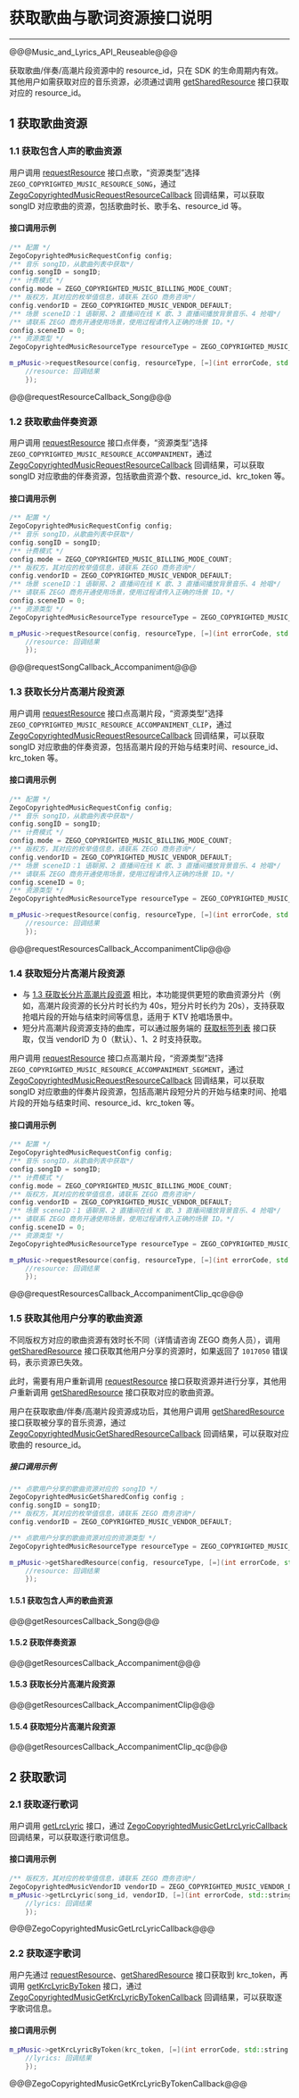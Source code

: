 # 获取歌曲与歌词资源接口说明

- - -

@@@Music_and_Lyrics_API_Reuseable@@@

<Warning title="Warning">

获取歌曲/伴奏/高潮片段资源中的 resource_id，只在 SDK 的生命周期内有效。其他用户如需获取对应的音乐资源，必须通过调用 [getSharedResource](/article/api?doc=Express_Video_SDK_API~cpp_windows~class~IZegoCopyrightedMusic#get-shared-resource) 接口获取对应的 resource_id。
</Warning>

## 1 获取歌曲资源

### 1.1 获取包含人声的歌曲资源

用户调用 [requestResource](/article/api?doc=Express_Video_SDK_API~cpp_windows~class~IZegoCopyrightedMusic#request-resource) 接口点歌，“资源类型”选择 `ZEGO_COPYRIGHTED_MUSIC_RESOURCE_SONG`，通过 [ZegoCopyrightedMusicRequestResourceCallback](/article/api?doc=Express_Video_SDK_API~cpp_windows~interface~ZegoExpressDefines#zego-copyrighted-music-request-resource-callback) 回调结果，可以获取 songID 对应歌曲的资源，包括歌曲时长、歌手名、resource_id 等。


#### 接口调用示例

```cpp
/** 配置 */
ZegoCopyrightedMusicRequestConfig config;
/** 音乐 songID，从歌曲列表中获取*/
config.songID = songID;
/** 计费模式 */
config.mode = ZEGO_COPYRIGHTED_MUSIC_BILLING_MODE_COUNT;
/** 版权方，其对应的枚举值信息，请联系 ZEGO 商务咨询*/
config.vendorID = ZEGO_COPYRIGHTED_MUSIC_VENDOR_DEFAULT;
/** 场景 sceneID：1 语聊房、2 直播间在线 K 歌、3 直播间播放背景音乐、4 抢唱*/
/** 请联系 ZEGO 商务开通使用场景，使用过程请传入正确的场景 ID。*/
config.sceneID = 0;
/** 资源类型 */
ZegoCopyrightedMusicResourceType resourceType = ZEGO_COPYRIGHTED_MUSIC_RESOURCE_SONG;

m_pMusic->requestResource(config, resourceType, [=](int errorCode, std::string resource) {
    //resource: 回调结果
    });
```

@@@requestResourceCallback_Song@@@

### 1.2 获取歌曲伴奏资源

用户调用 [requestResource](/article/api?doc=Express_Video_SDK_API~cpp_windows~class~IZegoCopyrightedMusic#request-resource) 接口点伴奏，“资源类型”选择 `ZEGO_COPYRIGHTED_MUSIC_RESOURCE_ACCOMPANIMENT`，通过 [ZegoCopyrightedMusicRequestResourceCallback](/article/api?doc=Express_Video_SDK_API~cpp_windows~interface~ZegoExpressDefines#zego-copyrighted-music-request-resource-callback) 回调结果，可以获取 songID 对应歌曲的伴奏资源，包括歌曲资源个数、resource_id、krc_token 等。

#### 接口调用示例

```cpp
/** 配置 */
ZegoCopyrightedMusicRequestConfig config;
/** 音乐 songID，从歌曲列表中获取*/
config.songID = songID;
/** 计费模式 */
config.mode = ZEGO_COPYRIGHTED_MUSIC_BILLING_MODE_COUNT;
/** 版权方，其对应的枚举值信息，请联系 ZEGO 商务咨询*/
config.vendorID = ZEGO_COPYRIGHTED_MUSIC_VENDOR_DEFAULT;
/** 场景 sceneID：1 语聊房、2 直播间在线 K 歌、3 直播间播放背景音乐、4 抢唱*/
/** 请联系 ZEGO 商务开通使用场景，使用过程请传入正确的场景 ID。*/
config.sceneID = 0;
/** 资源类型 */
ZegoCopyrightedMusicResourceType resourceType = ZEGO_COPYRIGHTED_MUSIC_RESOURCE_ACCOMPANIMENT;

m_pMusic->requestResource(config, resourceType, [=](int errorCode, std::string resource) {
    //resource: 回调结果
    });
```

@@@requestSongCallback_Accompaniment@@@

### 1.3 获取长分片高潮片段资源

用户调用 [requestResource](/article/api?doc=Express_Video_SDK_API~cpp_windows~class~IZegoCopyrightedMusic#request-resource) 接口点高潮片段，“资源类型”选择 `ZEGO_COPYRIGHTED_MUSIC_RESOURCE_ACCOMPANIMENT_CLIP`，通过 [ZegoCopyrightedMusicRequestResourceCallback](/article/api?doc=Express_Video_SDK_API~cpp_windows~interface~ZegoExpressDefines#zego-copyrighted-music-request-resource-callback) 回调结果，可以获取 songID 对应歌曲的伴奏资源，包括高潮片段的开始与结束时间、resource_id、krc_token 等。

#### 接口调用示例

```cpp
/** 配置 */
ZegoCopyrightedMusicRequestConfig config;
/** 音乐 songID，从歌曲列表中获取*/
config.songID = songID;
/** 计费模式 */
config.mode = ZEGO_COPYRIGHTED_MUSIC_BILLING_MODE_COUNT;
/** 版权方，其对应的枚举值信息，请联系 ZEGO 商务咨询*/
config.vendorID = ZEGO_COPYRIGHTED_MUSIC_VENDOR_DEFAULT;
/** 场景 sceneID：1 语聊房、2 直播间在线 K 歌、3 直播间播放背景音乐、4 抢唱*/
/** 请联系 ZEGO 商务开通使用场景，使用过程请传入正确的场景 ID。*/
config.sceneID = 0;
/** 资源类型 */
ZegoCopyrightedMusicResourceType resourceType = ZEGO_COPYRIGHTED_MUSIC_RESOURCE_ACCOMPANIMENT_CLIP;

m_pMusic->requestResource(config, resourceType, [=](int errorCode, std::string resource) {
    //resource: 回调结果
    });
```

@@@requestResourcesCallback_AccompanimentClip@@@

### 1.4 获取短分片高潮片段资源

<Warning title="Warning">

- 与 [1.3 获取长分片高潮片段资源](./../Client%20API/APIs%20to%20Obtain%20Songs%20and%20Lyrics.mdx#1_3) 相比，本功能提供更短的歌曲资源分片（例如，高潮片段资源的长分片时长约为 40s，短分片时长约为 20s），支持获取抢唱片段的开始与结束时间等信息，适用于 KTV 抢唱场景中。
- 短分片高潮片段资源支持的曲库，可以通过服务端的 [获取标签列表](/online_ktv_server/describe-tags) 接口获取，仅当 vendorID 为 0（默认）、1、2 时支持获取。
</Warning>

用户调用 [requestResource](/article/api?doc=Express_Video_SDK_API~cpp_windows~class~IZegoCopyrightedMusic#request-resource) 接口点高潮片段，“资源类型”选择 `ZEGO_COPYRIGHTED_MUSIC_RESOURCE_ACCOMPANIMENT_SEGMENT`，通过 [ZegoCopyrightedMusicRequestResourceCallback](/article/api?doc=Express_Video_SDK_API~cpp_windows~interface~ZegoExpressDefines#zego-copyrighted-music-request-resource-callback) 回调结果，可以获取 songID 对应歌曲的伴奏片段资源，包括高潮片段短分片的开始与结束时间、抢唱片段的开始与结束时间、resource_id、krc_token 等。

#### 接口调用示例

```cpp
/** 配置 */
ZegoCopyrightedMusicRequestConfig config;
/** 音乐 songID，从歌曲列表中获取*/
config.songID = songID;
/** 计费模式 */
config.mode = ZEGO_COPYRIGHTED_MUSIC_BILLING_MODE_COUNT;
/** 版权方，其对应的枚举值信息，请联系 ZEGO 商务咨询*/
config.vendorID = ZEGO_COPYRIGHTED_MUSIC_VENDOR_DEFAULT;
/** 场景 sceneID：1 语聊房、2 直播间在线 K 歌、3 直播间播放背景音乐、4 抢唱*/
/** 请联系 ZEGO 商务开通使用场景，使用过程请传入正确的场景 ID。*/
config.sceneID = 0;
/** 资源类型 */
ZegoCopyrightedMusicResourceType resourceType = ZEGO_COPYRIGHTED_MUSIC_RESOURCE_ACCOMPANIMENT_SEGMENT;

m_pMusic->requestResource(config, resourceType, [=](int errorCode, std::string resource) {
    //resource: 回调结果
    });
```

@@@requestResourcesCallback_AccompanimentClip_qc@@@

### 1.5 获取其他用户分享的歌曲资源

<Warning title="Warning">

不同版权方对应的歌曲资源有效时长不同（详情请咨询 ZEGO 商务人员），调用 [getSharedResource](/article/api?doc=Express_Video_SDK_API~cpp_windows~class~IZegoCopyrightedMusic#get-shared-resource) 接口获取其他用户分享的资源时，如果返回了 `1017050` 错误码，表示资源已失效。

此时，需要有用户重新调用 [requestResource](/article/api?doc=Express_Video_SDK_API~cpp_windows~class~IZegoCopyrightedMusic#request-resource) 接口获取资源并进行分享，其他用户重新调用 [getSharedResource](/article/api?doc=Express_Video_SDK_API~cpp_windows~class~IZegoCopyrightedMusic#get-shared-resource) 接口获取对应的歌曲资源。
</Warning>


用户在获取歌曲/伴奏/高潮片段资源成功后，其他用户调用 [getSharedResource](/article/api?doc=Express_Video_SDK_API~cpp_windows~class~IZegoCopyrightedMusic#get-shared-resource) 接口获取被分享的音乐资源，通过 [ZegoCopyrightedMusicGetSharedResourceCallback](/article/api?doc=Express_Video_SDK_API~cpp_windows~interface~ZegoExpressDefines#zego-copyrighted-music-get-shared-resource-callback) 回调结果，可以获取对应歌曲的 resource_id。

##### 接口调用示例

```cpp
/** 点歌用户分享的歌曲资源对应的 songID */
ZegoCopyrightedMusicGetSharedConfig config ;
config.songID = songID;
/** 版权方，其对应的枚举值信息，请联系 ZEGO 商务咨询*/
config.vendorID = ZEGO_COPYRIGHTED_MUSIC_VENDOR_DEFAULT;

/** 点歌用户分享的歌曲资源对应的资源类型 */
ZegoCopyrightedMusicResourceType resourceType = ZEGO_COPYRIGHTED_MUSIC_RESOURCE_SONG;

m_pMusic->getSharedResource(config, resourceType, [=](int errorCode, std::string resource) {
    //resource: 回调结果
    });
```

#### 1.5.1 获取包含人声的歌曲资源

@@@getResourcesCallback_Song@@@

#### 1.5.2 获取伴奏资源

@@@getResourcesCallback_Accompaniment@@@

#### 1.5.3 获取长分片高潮片段资源

@@@getResourcesCallback_AccompanimentClip@@@

#### 1.5.4 获取短分片高潮片段资源

@@@getResourcesCallback_AccompanimentClip_qc@@@

## 2 获取歌词


### 2.1 获取逐行歌词

用户调用 [getLrcLyric](/article/api?doc=Express_Video_SDK_API~cpp_windows~class~IZegoCopyrightedMusic#get-lrc-lyric) 接口，通过 [ZegoCopyrightedMusicGetLrcLyricCallback](/article/api?doc=Express_Video_SDK_API~cpp_windows~interface~ZegoExpressDefines#zego-copyrighted-music-get-lrc-lyric-callback) 回调结果，可以获取逐行歌词信息。


#### 接口调用示例

```cpp
/** 版权方，其对应的枚举值信息，请联系 ZEGO 商务咨询*/
ZegoCopyrightedMusicVendorID vendorID = ZEGO_COPYRIGHTED_MUSIC_VENDOR_DEFAULT;
m_pMusic->getLrcLyric(song_id, vendorID, [=](int errorCode, std::string lyrics) {
    //lyrics: 回调结果
    });
```

@@@ZegoCopyrightedMusicGetLrcLyricCallback@@@

### 2.2 获取逐字歌词

用户先通过 [requestResource](/article/api?doc=Express_Video_SDK_API~cpp_windows~class~IZegoCopyrightedMusic#request-resource)、[getSharedResource](/article/api?doc=Express_Video_SDK_API~cpp_windows~class~IZegoCopyrightedMusic#get-shared-resource) 接口获取到 krc_token，再调用 [getKrcLyricByToken](/article/api?doc=Express_Video_SDK_API~objective-c_ios~class~ZegoCopyrightedMusic#get-krc-lyric-by-token-callback) 接口，通过 [ZegoCopyrightedMusicGetKrcLyricByTokenCallback](/article/api?doc=Express_Video_SDK_API~objective-c_ios~class~ZegoExpressDefines#zego-copyrighted-music-get-krc-lyric-by-token-callback) 回调结果，可以获取逐字歌词信息。

#### 接口调用示例

```cpp
m_pMusic->getKrcLyricByToken(krc_token, [=](int errorCode, std::string lyrics) {
    //lyrics: 回调结果
    });
```

@@@ZegoCopyrightedMusicGetKrcLyricByTokenCallback@@@
